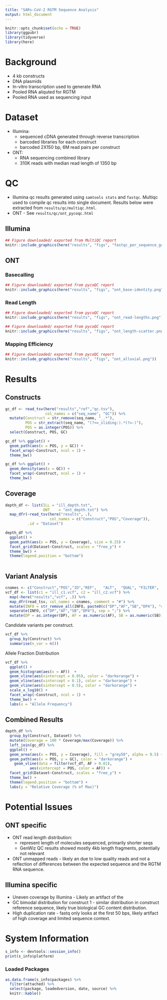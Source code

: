 ```yaml
---
title: "SARs-CoV-2 RGTM Sequence Analysis"
output: html_document
---
```


```r
knitr::opts_chunk$set(echo = TRUE)
library(ggpubr)
library(tidyverse)
library(here)
```

# Background
- 4 kb constructs
- DNA plasmids
- In-vitro transcription used to generate RNA
- Pooled RNA aliquted for RGTM
- Pooled RNA used as sequencing input

# Dataset
- Illumina:  
  - sequenced cDNA generated through reverse transcription  
  - barcoded libraries for each construct  
  - barcoded 2X150 bp, 6M read pairs per construct  
- ONT:  
  - RNA sequencing combined library  
  - 310K reads with median read length of 1350 bp

# QC 
- Illumina qc results generated using `samtools stats` and `fastqc`. Multiqc used to compile qc results into single document. Results below were extracted from `results/qc/multiqc.html`.
- ONT - See `results/qc/ont_pycoqc.html`

## Illumina
```r
## Figure downloaded/ exported from MultiQC report
knitr::include_graphics(here("results", "figs", "fastqc_per_sequence_gc_content_plot.png"))
```


##  ONT 
### Basecalling
```r
## Figure downloaded/ exported from pycoQC report
knitr::include_graphics(here("results", "figs", "ont_base-identity.png"))
```

### Read Length
```r
## Figure downloaded/ exported from pycoQC report
knitr::include_graphics(here("results", "figs", "ont_read-lengths.png"))
```


```r
## Figure downloaded/ exported from pycoQC report
knitr::include_graphics(here("results", "figs", "ont_length-scatter.png"))
```

### Mapping Efficiency
```r
## Figure downloaded/ exported from pycoQC report
knitr::include_graphics(here("results", "figs", "ont_alluvial.png"))
```

# Results
## Constructs
```r
gc_df <- read_tsv(here("results","ref","qc.tsv"), 
                  col_names = c("seq_name", "GC")) %>% 
  mutate(Construct = str_remove(seq_name, "_.*"),
         POS = str_extract(seq_name, "(?<=_sliding:).*(?=-)"),
         POS = as.integer(POS)) %>% 
  select(Construct, POS, GC)
```
```r
gc_df %>% ggplot() + 
  geom_path(aes(x = POS, y = GC)) + 
  facet_wrap(~Construct, ncol = 1) + 
  theme_bw() 
```

```r
gc_df %>% ggplot() + 
  geom_density(aes(x = GC)) + 
  facet_wrap(~Construct, ncol = 1) + 
  theme_bw() 
```


## Coverage
```r
depth_df <- list(ILL = "ill_depth.txt",
                 ONT    = "ont_depth.txt") %>% 
  map_dfr(~read_tsv(here("results", .), 
                    col_names = c("Construct","POS","Coverage")),
          .id = "Dataset")
```


```r
depth_df %>% 
  ggplot() + 
  geom_path(aes(x = POS, y = Coverage), size = 0.25) + 
  facet_grid(Dataset~Construct, scales = "free_y") + 
  theme_bw() + 
  theme(legend.position = "bottom")
  
```


## Variant Analysis
```r
cnames <- c("Construct","POS","ID","REF",	"ALT",	"QUAL",	"FILTER",	"INFO")
vcf_df <- list(c1 = "ill_c1.vcf", c2 = "ill_c2.vcf") %>% 
  map(~here("results","vcf", .)) %>% 
  map_dfr(read_tsv, col_names = cnames, comment = "#") %>% 
  mutate(INFO = str_remove_all(INFO, paste0(c("DP","AF","SB","DP4"), "=", collapse ="|"))) %>%
  separate(INFO, c("DP","AF","SB","DP4"), sep = ";") %>%
  mutate(DP = as.integer(DP), AF = as.numeric(AF), SB = as.numeric(SB))
```

Candidate variants per construct.
```r
vcf_df %>% 
  group_by(Construct) %>% 
  summarise(n_var = n())
```


Allele Fraction Distribution
```r
vcf_df %>% 
  ggplot() + 
  geom_histogram(aes(x = AF))  + 
  geom_vline(aes(xintercept = 0.05), color = "darkorange") +
  geom_vline(aes(xintercept = 0.1), color = "darkorange") +
  geom_vline(aes(xintercept = 0.5), color = "darkorange") +
  scale_x_log10() + 
  facet_wrap(~Construct, ncol = 1) + 
  theme_bw() +
  labs(x = "Allele Frequency")
```

 
## Combined Results 
```r
depth_df %>% 
  group_by(Construct, Dataset) %>% 
  mutate(Coverage = 100 * Coverage/max(Coverage)) %>% 
  left_join(gc_df) %>% 
  ggplot() + 
  geom_area(aes(x = POS, y = Coverage), fill = "grey50", alpha = 0.5) +
  geom_path(aes(x = POS, y = GC), color = "darkorange") +
    geom_vline(data = filter(vcf_df, AF > 0.01),
           aes(xintercept = POS, color = AF)) +
  facet_grid(Dataset~Construct, scales = "free_y") + 
  theme_bw() + 
  theme(legend.position = "bottom") + 
  labs(y = "Relative Coverage (% of Max)")

```

# Potential Issues
## ONT specific
- ONT read length distribution: 
  - represent length of molecules sequenced, primarily shorter seqs  
  - GenWiz QC results showed mostly 4kb length fragments, potentially not relevant  
- ONT unmapped reads - likely an due to low quality reads and not a reflection of differences between the expected sequence and the RGTM RNA sequence.

## Illumina specific
- Uneven coverage by Illumina - Likely an artifact of the 
- GC bimodal distribution for construct 1  - similar distribution in construct reference sequence, likely true biological GC content distribution.
- High duplication rate - fastq only looks at the first 50 bps, likely artifact of high coverage and limited sequence context. 
    
# System Information
```r
s_info <- devtools::session_info()
print(s_info$platform)
```

### Loaded Packages
```r
as.data.frame(s_info$packages) %>% 
  filter(attached) %>% 
  select(package, loadedversion, date, source) %>% 
  knitr::kable()
```